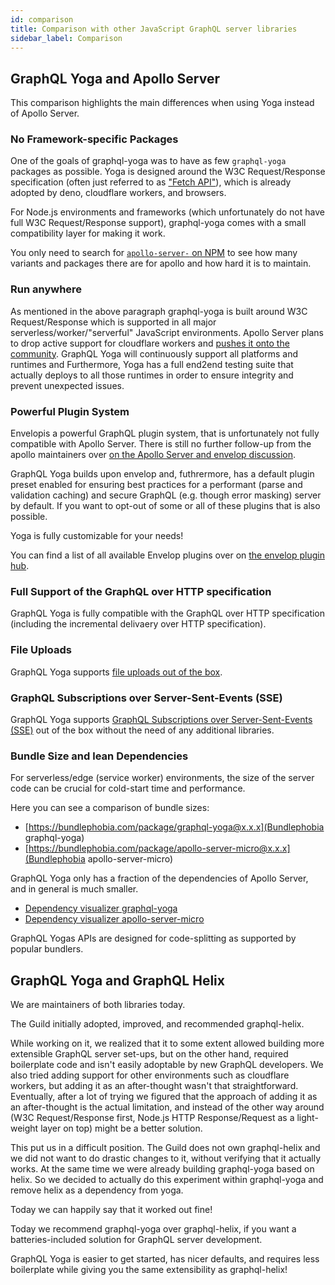 ```yaml
---
id: comparison
title: Comparison with other JavaScript GraphQL server libraries
sidebar_label: Comparison
---
```


## GraphQL Yoga and Apollo Server

This comparison highlights the main differences when using Yoga instead of Apollo Server.

### No Framework-specific Packages

One of the goals of graphql-yoga was to have as few `graphql-yoga` packages as possible.
Yoga is designed around the W3C Request/Response specification (often just referred to as ["Fetch API"](https://developer.mozilla.org/en-US/docs/Web/API/Fetch_API)),
which is already adopted by deno, cloudflare workers, and browsers.

For Node.js environments and frameworks (which unfortunately do not have full W3C Request/Response support), graphql-yoga comes with a small compatibility layer for making it work.

You only need to search for [`apollo-server-` on NPM](https://www.npmjs.com/search?q=apollo-server-) to see how many variants and packages there are for apollo and how hard it is to maintain.

### Run anywhere

As mentioned in the above paragraph graphql-yoga is built around W3C Request/Response which is supported in all major serverless/worker/"serverful" JavaScript environments.
Apollo Server plans to drop active support for cloudflare workers and [pushes it onto the community](https://github.com/apollographql/apollo-server/issues/6034).
GraphQL Yoga will continuously support all platforms and runtimes and
Furthermore, Yoga has a full end2end testing suite that actually deploys to all those runtimes in order to ensure integrity and prevent unexpected issues.

### Powerful Plugin System

Envelopis a powerful GraphQL plugin system, that is unfortunately not fully compatible with Apollo Server.
There is still no further follow-up from the apollo maintainers over [on the Apollo Server and envelop discussion](https://github.com/apollographql/apollo-server/discussions/5541).

GraphQL Yoga builds upon envelop and, futhrermore, has a default plugin preset enabled for ensuring best practices for a performant (parse and validation caching) and secure GraphQL (e.g. though error masking) server by default.
If you want to opt-out of some or all of these plugins that is also possible.

Yoga is fully customizable for your needs!

You can find a list of all available Envelop plugins over on [the envelop plugin hub](https://www.envelop.dev/plugins).

### Full Support of the GraphQL over HTTP specification

GraphQL Yoga is fully compatible with the GraphQL over HTTP specification (including the incremental delivaery over HTTP specification).

### File Uploads

GraphQL Yoga supports [file uploads out of the box](/v3/docs/features/file-uploads#enable-file-uploads-in-graphql-yoga).

### GraphQL Subscriptions over Server-Sent-Events (SSE)

GraphQL Yoga supports [GraphQL Subscriptions over Server-Sent-Events (SSE)](/v3/docs/features/subscriptions#subscriptions) out of the box without the need of any additional libraries.

### Bundle Size and lean Dependencies

For serverless/edge (service worker) environments, the size of the server code can be crucial for cold-start time and performance.

Here you can see a comparison of bundle sizes:

- [https://bundlephobia.com/package/graphql-yoga@x.x.x](Bundlephobia graphql-yoga)
- [https://bundlephobia.com/package/apollo-server-micro@x.x.x](Bundlephobia apollo-server-micro)

GraphQL Yoga only has a fraction of the dependencies of Apollo Server, and in general is much smaller.

- [Dependency visualizer graphql-yoga](https://npm.anvaka.com/#/view/2d/graphql-yoga)
- [Dependency visualizer apollo-server-micro](https://npm.anvaka.com/#/view/2d/apollo-server-micro)

GraphQL Yogas APIs are designed for code-splitting as supported by popular bundlers.

## GraphQL Yoga and GraphQL Helix

We are maintainers of both libraries today.

The Guild initially adopted, improved, and recommended graphql-helix.

While working on it, we realized that it to some extent allowed building more extensible GraphQL server set-ups, but on the other hand, required boilerplate code and isn't easily adoptable by new GraphQL developers.
We also tried adding support for other environments such as cloudflare workers, but adding it as an after-thought wasn't that straightforward.
Eventually, after a lot of trying we figured that the approach of adding it as an after-thought is the actual limitation, and instead of the other way around (W3C Request/Response first, Node.js HTTP Response/Request as a light-weight layer on top) might be a better solution.

This put us in a difficult position.
The Guild does not own graphql-helix and we did not want to do drastic changes to it, without verifying that it actually works.
At the same time we were already building graphql-yoga based on helix. So we decided to actually do this experiment within graphql-yoga and remove helix as a dependency from yoga.

Today we can happily say that it worked out fine!

Today we recommend graphql-yoga over graphql-helix, if you want a batteries-included solution for GraphQL server development.

GraphQL Yoga is easier to get started, has nicer defaults, and requires less boilerplate while giving you the same extensibility as graphql-helix!
